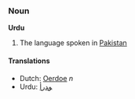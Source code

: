 ===Noun===
'''Urdu'''

# The language spoken in [[Pakistan]]

====Translations====
*Dutch: [[Oerdoe]] ''n''
*Urdu: [[ﻮﺪﺭﺃ]]